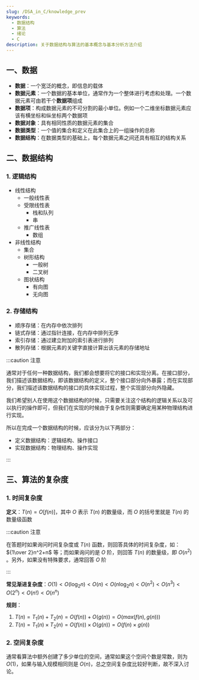 ```yaml
---
slug: /DSA_in_C/knowledge_prev
keywords:
  - 数据结构
  - 算法
  - 绪论
  - C
description: 关于数据结构与算法的基本概念与基本分析方法介绍
---
```


## 一、数据

- **数据**：一个宽泛的概念，即信息的载体
- **数据元素**：一个数据的基本单位，通常作为一个整体进行考虑和处理。一个数据元素可由若干个**数据项**组成
- **数据项**：构成数据元素的不可分割的最小单位。例如一个二维坐标数据元素应该有横坐标和纵坐标两个数据项
- **数据对象**：具有相同性质的数据元素的集合
- **数据类型**：一个值的集合和定义在此集合上的一组操作的总称
- **数据结构**：在数据类型的基础上，每个数据元素之间还具有相互的结构关系



## 二、数据结构

### 1. 逻辑结构

- 线性结构
  - 一般线性表
  - 受限线性表
    - 栈和队列
    - 串
  - 推广线性表
    - 数组
- 非线性结构
  - 集合
  - 树形结构
    - 一般树
    - 二叉树
  - 图状结构
    - 有向图
    - 无向图



### 2. 存储结构

- 顺序存储：在内存中依次排列
- 链式存储：通过指针连接，在内存中排列无序
- 索引存储：通过建立附加的索引表进行排列
- 散列存储：根据元素的关键字直接计算出该元素的存储地址



:::caution 注意

通常对于任何一种数据结构，我们都会想要将它的接口和实现分离。在接口部分，我们描述该数据结构，即该数据结构的定义，整个接口部分向外暴露；而在实现部分，我们描述该数据结构的接口的具体实现过程，整个实现部分向外隐藏。

我们希望别人在使用这个数据结构的时候，只需要关注这个结构的逻辑关系以及可以执行的操作即可，但我们在实现的时候由于复杂性则需要确定用某种物理结构进行实现。

所以在完成一个数据结构的时候，应该分为以下两部分：

- 定义数据结构：逻辑结构、操作接口
- 实现数据结构：物理结构、操作实现

:::



## 三、算法的复杂度

### 1. 时间复杂度

**定义**：$T(n)=O[f(n)]$，其中 $O$ 表示 $T(n)$ 的数量级，而 $O$ 的括号里就是 $T(n)$ 的数量级函数

:::caution 注意

在答题时如果询问时间复杂度或 $T(n)$ 函数，则回答具体的时间复杂度，如：${1\over 2}n^2+n$ 等；而如果询问的是 $O$ 阶，则回答 $T(n)$ 的数量级，即 $O(n^2)$ 。另外，如果没有特殊要求，通常回答 $O$ 阶

:::

**常见渐进复杂度**：$O(1)<O(\log_2 n)<O(n)<O(n\log_2 n)<O(n^2)<O(n^3)<O(2^n)<O(n!)<O(n^n)$

**规则**：

1. $T(n)=T_1(n)+T_2(n)=O(f(n))+O(g(n))=O(max(f(n),g(n)))$
2. $T(n)=T_1(n)\times T_2(n)=O(f(n))\times O(g(n))=O(f(n)\times g(n))$



### 2. 空间复杂度

通常看算法中额外创建了多少单位的空间，通常如果这个空间个数是常数，则为 $O(1)$，如果与输入规模相同则是 $O(n)$，总之空间复杂度比较好判断，故不深入讨论。